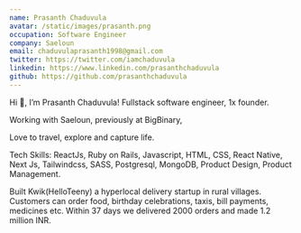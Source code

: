 ```yaml
---
name: Prasanth Chaduvula
avatar: /static/images/prasanth.png
occupation: Software Engineer
company: Saeloun
email: chaduvulaprasanth1998@gmail.com
twitter: https://twitter.com/iamchaduvula
linkedin: https://www.linkedin.com/prasanthchaduvula
github: https://github.com/prasanthchaduvula
---
```


Hi 👋, I’m Prasanth Chaduvula!
Fullstack software engineer, 1x founder.

Working with Saeloun, previously at BigBinary,

Love to travel, explore and capture life.

Tech Skills: ReactJs, Ruby on Rails, Javascript, HTML, CSS, React Native, Next Js, Tailwindcss, SASS, Postgresql, MongoDB, Product Design, Product Management.

Built Kwik(HelloTeeny) a hyperlocal delivery startup in rural villages. Customers can order food, birthday celebrations, taxis, bill payments, medicines etc. Within 37 days we delivered 2000 orders and made 1.2 million INR.
